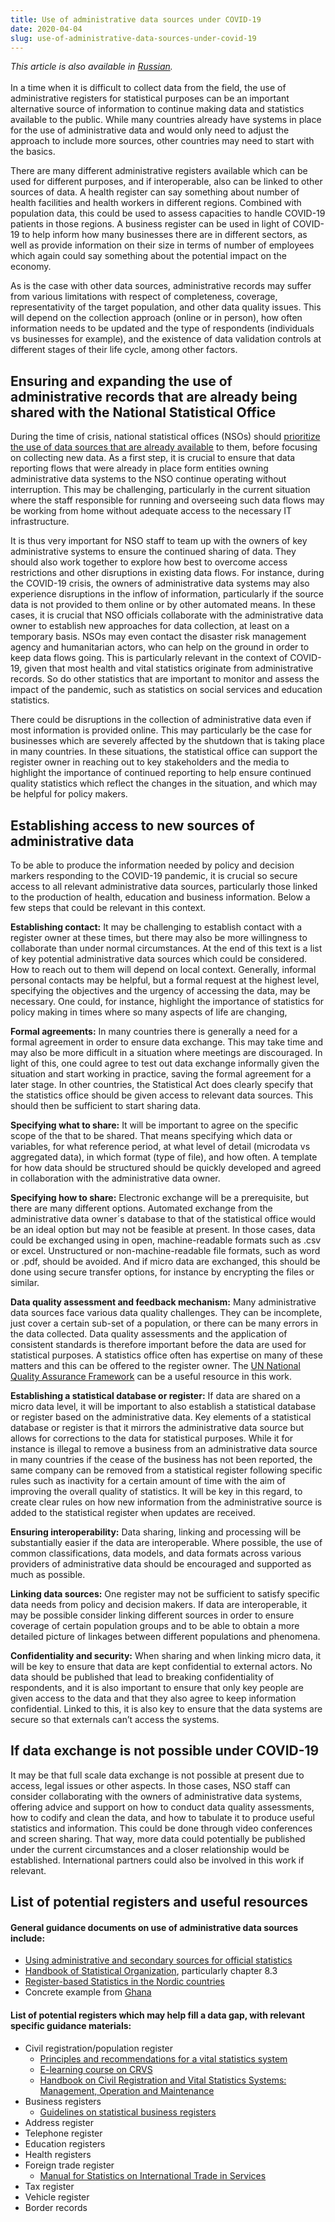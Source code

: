 ```yaml
---
title: Use of administrative data sources under COVID-19
date: 2020-04-04
slug: use-of-administrative-data-sources-under-covid-19
---
```


_This article is also available in
[Russian](/use-of-administrative-data-sources-under-covid-19-RU.pdf)._<br/><br/>In
a time when it is difficult to collect data from the field, the use of
administrative registers for statistical purposes can be an important
alternative source of information to continue making data and statistics
available to the public. While many countries already have systems in place for
the use of administrative data and would only need to adjust the approach to
include more sources, other countries may need to start with the basics.

There are many different administrative registers available which can be used
for different purposes, and if interoperable, also can be linked to other
sources of data. A health register can say something about number of health
facilities and health workers in different regions. Combined with population
data, this could be used to assess capacities to handle COVID-19 patients in
those regions. A business register can be used in light of COVID-19 to help
inform how many businesses there are in different sectors, as well as provide
information on their size in terms of number of employees which again could say
something about the potential impact on the economy.

As is the case with other data sources, administrative records may suffer from
various limitations with respect of completeness, coverage, representativity of
the target population, and other data quality issues. This will depend on the
collection approach (online or in person), how often information needs to be
updated and the type of respondents (individuals vs businesses for example), and
the existence of data validation controls at different stages of their life
cycle, among other factors.

## Ensuring and expanding the use of administrative records that are already being shared with the National Statistical Office

During the time of crisis, national statistical offices (NSOs) should
[prioritize the use of data sources that are already available](/open-data/publish-existing-data-as-open-data/)
to them, before focusing on collecting new data. As a first step, it is crucial
to ensure that data reporting flows that were already in place form entities
owning administrative data systems to the NSO continue operating without
interruption. This may be challenging, particularly in the current situation
where the staff responsible for running and overseeing such data flows may be
working from home without adequate access to the necessary IT infrastructure.

It is thus very important for NSO staff to team up with the owners of key
administrative systems to ensure the continued sharing of data. They should also
work together to explore how best to overcome access restrictions and other
disruptions in existing data flows. For instance, during the COVID-19 crisis,
the owners of administrative data systems may also experience disruptions in the
inflow of information, particularly if the source data is not provided to them
online or by other automated means. In these cases, it is crucial that NSO
officials collaborate with the administrative data owner to establish new
approaches for data collection, at least on a temporary basis. NSOs may even
contact the disaster risk management agency and humanitarian actors, who can
help on the ground in order to keep data flows going. This is particularly
relevant in the context of COVID-19, given that most health and vital statistics
originate from administrative records. So do other statistics that are important
to monitor and assess the impact of the pandemic, such as statistics on social
services and education statistics.

There could be disruptions in the collection of administrative data even if most
information is provided online. This may particularly be the case for businesses
which are severely affected by the shutdown that is taking place in many
countries. In these situations, the statistical office can support the register
owner in reaching out to key stakeholders and the media to highlight the
importance of continued reporting to help ensure continued quality statistics
which reflect the changes in the situation, and which may be helpful for policy
makers.

## Establishing access to new sources of administrative data

To be able to produce the information needed by policy and decision markers
responding to the COVID-19 pandemic, it is crucial so secure access to all
relevant administrative data sources, particularly those linked to the
production of health, education and business information. Below a few steps that
could be relevant in this context.

**Establishing contact:** It may be challenging to establish contact with a
register owner at these times, but there may also be more willingness to
collaborate than under normal circumstances. At the end of this text is a list
of key potential administrative data sources which could be considered. How to
reach out to them will depend on local context. Generally, informal personal
contacts may be helpful, but a formal request at the highest level, specifying
the objectives and the urgency of accessing the data, may be necessary. One
could, for instance, highlight the importance of statistics for policy making in
times where so many aspects of life are changing,

**Formal agreements:** In many countries there is generally a need for a formal
agreement in order to ensure data exchange. This may take time and may also be
more difficult in a situation where meetings are discouraged. In light of this,
one could agree to test out data exchange informally given the situation and
start working in practice, saving the formal agreement for a later stage. In
other countries, the Statistical Act does clearly specify that the statistics
office should be given access to relevant data sources. This should then be
sufficient to start sharing data.

**Specifying what to share:** It will be important to agree on the specific
scope of the that to be shared. That means specifying which data or variables,
for what reference period, at what level of detail (microdata vs aggregated
data), in which format (type of file), and how often. A template for how data
should be structured should be quickly developed and agreed in collaboration
with the administrative data owner.

**Specifying how to share:** Electronic exchange will be a prerequisite, but
there are many different options. Automated exchange from the administrative
data owner´s database to that of the statistical office would be an ideal option
but may not be feasible at present. In those cases, data could be exchanged
using in open, machine-readable formats such as .csv or excel. Unstructured or
non-machine-readable file formats, such as word or .pdf, should be avoided. And
if micro data are exchanged, this should be done using secure transfer options,
for instance by encrypting the files or similar.

**Data quality assessment and feedback mechanism:** Many administrative data
sources face various data quality challenges. They can be incomplete, just cover
a certain sub-set of a population, or there can be many errors in the data
collected. Data quality assessments and the application of consistent standards
is therefore important before the data are used for statistical purposes. A
statistics office often has expertise on many of these matters and this can be
offered to the register owner. The
[UN National Quality Assurance Framework](https://unstats.un.org/unsd/methodology/dataquality/un-nqaf-manual/)
can be a useful resource in this work.

**Establishing a statistical database or register:** If data are shared on a
micro data level, it will be important to also establish a statistical database
or register based on the administrative data. Key elements of a statistical
database or register is that it mirrors the administrative data source but
allows for corrections to the data for statistical purposes. While it for
instance is illegal to remove a business from an administrative data source in
many countries if the cease of the business has not been reported, the same
company can be removed from a statistical register following specific rules such
as inactivity for a certain amount of time with the aim of improving the overall
quality of statistics. It will be key in this regard, to create clear rules on
how new information from the administrative source is added to the statistical
register when updates are received.

**Ensuring interoperability:** Data sharing, linking and processing will be
substantially easier if the data are interoperable. Where possible, the use of
common classifications, data models, and data formats across various providers
of administrative data should be encouraged and supported as much as possible.

**Linking data sources:** One register may not be sufficient to satisfy specific
data needs from policy and decision makers. If data are interoperable, it may be
possible consider linking different sources in order to ensure coverage of
certain population groups and to be able to obtain a more detailed picture of
linkages between different populations and phenomena.

**Confidentiality and security:** When sharing and when linking micro data, it
will be key to ensure that data are kept confidential to external actors. No
data should be published that lead to breaking confidentiality of respondents,
and it is also important to ensure that only key people are given access to the
data and that they also agree to keep information confidential. Linked to this,
it is also key to ensure that the data systems are secure so that externals
can’t access the systems.

## If data exchange is not possible under COVID-19

It may be that full scale data exchange is not possible at present due to
access, legal issues or other aspects. In those cases, NSO staff can consider
collaborating with the owners of administrative data systems, offering advice
and support on how to conduct data quality assessments, how to codify and clean
the data, and how to tabulate it to produce useful statistics and information.
This could be done through video conferences and screen sharing. That way, more
data could potentially be published under the current circumstances and a closer
relationship would be established. International partners could also be involved
in this work if relevant.

## List of potential registers and useful resources

#### General guidance documents on use of administrative data sources include:

- [Using administrative and secondary sources for official statistics](https://statswiki.unece.org/display/adso/Using+Administrative+and+Secondary+Sources+for+Official+Statistics)
- [Handbook of Statistical Organization](https://unstats.un.org/wiki/display/HSO/Handbook+Statistical+Organization),
  particularly chapter 8.3
- [Register-based Statistics in the Nordic countries](http://www.unece.org/index.php?id=17470)
- Concrete example from
  [Ghana](https://unstats.un.org/wiki/display/HSO/Ghana%3A+The+Partnership+Between+The+Ghana+Statistical+Service+%28GSS%29+And+Producers+%28Holders%29+Of+Administrative+Data)

#### List of potential registers which may help fill a data gap, with relevant specific guidance materials:

- Civil registration/population register
  - [Principles and recommendations for a vital statistics system](https://unstats.un.org/unsd/demographic/standmeth/principles/M19Rev3en.pdf)
  - [E-learning course on CRVS](https://olc.worldbank.org/content/civil-registration-and-vital-statistics-systems-basic-level-self-paced-format)
  - [Handbook on Civil Registration and Vital Statistics Systems: Management, Operation and Maintenance](https://unstats.un.org/unsd/demographic-social/Standards-and-Methods/files/Handbooks/crvs/crvs-mgt-E.pdf)
- Business registers
  - [Guidelines on statistical business registers](https://www.unece.org/index.php?id=40574)
- Address register
- Telephone register
- Education registers
- Health registers
- Foreign trade register
  - [Manual for Statistics on International Trade in Services](https://unstats.un.org/wiki/display/M2CG/Chapter+9++Administrative+records)
- Tax register
- Vehicle register
- Border records

